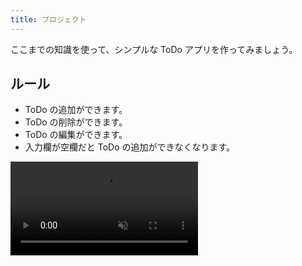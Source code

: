 ```yaml
---
title: プロジェクト
---
```



ここまでの知識を使って、シンプルな ToDo アプリを作ってみましょう。

## ルール

- ToDo の追加ができます。
- ToDo の削除ができます。
- ToDo の編集ができます。
- 入力欄が空欄だと ToDo の追加ができなくなります。

<video src={todoVideo} controls loop autoPlay muted />

## ヒント

いきなり作るのが難しい場合はタスクを分解してみましょう。今回はルールにもあるように

1. ToDo を追加できるようにする
2. ToDo を削除できるようにする
3. ToDo を編集できるようにする
4. 空の ToDo を追加できないようにする

の4つの仕事があるので、まず 1 からやっていきましょう。

### ステップ 1 : ToDo を追加する

ひとまず ToDo の一覧、ToDo の入力欄、ToDo の追加ボタンが必要です。
`ul` 要素と `input` 要素と `button` 要素を使ってみましょう。

```html title=index.html
<!doctype html>
<html lang="ja">
  <head>
    <meta charset="utf-8" />
    <title>Title</title>
  </head>
  <body>
    <ul id="todo-list"></ul>
    <input id="todo-input" />
    <button id="add-button">追加</button>
    <script src="./script.js"></script>
  </body>
</html>
```

次に JavaScript ファイルを作成して追加ボタンを押したときの処理を記述しましょう。

```javascript title=script.js
const todoList = document.getElementById("todo-list");
const todoInput = document.getElementById("todo-input");
const addButton = document.getElementById("add-button");

addButton.onclick = () => {
  // 追加ボタンを押すと todo を 1 つ追加する
};
```

この時リストの項目として新たに `li` 要素を追加する必要があります。
[`document.createElement` 関数](https://developer.mozilla.org/ja/docs/Web/API/Document/createElement) を使うと新しい要素を作成できます。また、[`Node#appendChild` メソッド](https://developer.mozilla.org/ja/docs/Web/API/Node/appendChild) を用いることで既存の要素内に子要素を追加することができます。

```javascript
const li = document.createElement("li");
todoList.appendChild(li);
```

また、`HTMLInputElement#value` プロパティから入力欄への入力内容を取得できます。

<Details summary='ステップ 1 の解答例'>

```html title=index.html
<!doctype html>
<html lang="ja">
  <head>
    <meta charset="utf-8" />
    <title>Title</title>
  </head>
  <body>
    <ul id="todo-list"></ul>
    <input id="todo-input" />
    <button id="add-button">追加</button>
    <script src="./script.js"></script>
  </body>
</html>
```

```javascript title=script.js
const addButton = document.getElementById("add-button");
const todoList = document.getElementById("todo-list");
const todoInput = document.getElementById("todo-input");

addButton.onclick = () => {
  const inputValue = todoInput.value;
  todoInput.value = "";
  const todoItem = document.createElement("li");
  const todoText = document.createElement("span");
  todoText.textContent = inputValue;
  todoItem.appendChild(todoText);
  todoList.appendChild(todoItem);
};
```

<ViewSource url={import.meta.url} path="_samples/step1" />

</Details>

### ステップ 2 : ToDo を削除する

次に削除ボタンを追加します。
[`document.createElement` 関数](https://developer.mozilla.org/ja/docs/Web/API/Document/createElement) で `button` 要素を生成し削除ボタンにしてから [`Node#appendChild` メソッド](https://developer.mozilla.org/ja/docs/Web/API/Node/appendChild) で要素内に追加しましょう。

削除ボタンを押すと `li` 要素が 1 つ消える機能を実装するためには、ある要素から子要素を取り除く [`Node#removeChild` メソッド](https://developer.mozilla.org/ja/docs/Web/API/Node/removeChild) を使います。

```javascript
// todoList から todoItem を取り除く
todoList.removeChild(todoItem);
```

<Details summary='ステップ 2 の解答例'>

```html title=index.html
<!doctype html>
<html lang="ja">
  <head>
    <meta charset="utf-8" />
    <title>Title</title>
  </head>
  <body>
    <ul id="todo-list"></ul>
    <input id="todo-input" />
    <button id="add-button">追加</button>
    <script src="./script.js"></script>
  </body>
</html>
```

```javascript title=script.js
const addButton = document.getElementById("add-button");
const todoList = document.getElementById("todo-list");
const todoInput = document.getElementById("todo-input");

addButton.onclick = () => {
  const inputValue = todoInput.value;
  todoInput.value = "";
  const todoItem = document.createElement("li");
  const todoText = document.createElement("span");
  const deleteButton = document.createElement("button");
  todoText.textContent = inputValue;
  deleteButton.textContent = "削除";
  deleteButton.onclick = () => {
    todoList.removeChild(todoItem);
  };
  todoItem.appendChild(todoText);
  todoItem.appendChild(deleteButton);
  todoList.appendChild(todoItem);
};
```

<ViewSource url={import.meta.url} path="_samples/step2" />

</Details>

### ステップ 3 : ToDo を編集する

編集ボタンをつけてみましょう。

編集ボタンを押されたときに ToDo のテキストを入力欄に、編集ボタンを確定ボタンに入れ替えます。
[`Node#replaceChild` メソッド](https://developer.mozilla.org/ja/docs/Web/API/Node/replaceChild) を使い、ある要素の子要素を別の要素にいれかえることができます。

```javascript
const confirmButton = document.createElement("button");
confirmButton.textContent = "確定";
// 編集ボタンを確定ボタンに入れ替え
todoItem.replaceChild(confirmButton, editButton);
```

<Details summary='ステップ 3 の解答例'>

```html title=index.html
<!doctype html>
<html lang="ja">
  <head>
    <meta charset="utf-8" />
    <title>Title</title>
  </head>
  <body>
    <ul id="todo-list"></ul>
    <input id="todo-input" />
    <button id="add-button">追加</button>
    <script src="./script.js"></script>
  </body>
</html>
```

```javascript title=script.js
const todoList = document.getElementById("todo-list");
const todoInput = document.getElementById("todo-input");
const addButton = document.getElementById("add-button");

addButton.onclick = () => {
  const inputValue = todoInput.value;
  todoInput.value = "";
  const todoItem = document.createElement("li");
  const todoText = document.createElement("span");
  const editButton = document.createElement("button");
  const deleteButton = document.createElement("button");
  todoText.textContent = inputValue;
  editButton.textContent = "編集";
  editButton.onclick = () => {
    const input = document.createElement("input");
    const confirmButton = document.createElement("button");
    input.value = todoText.textContent;
    confirmButton.textContent = "確定";
    confirmButton.onclick = () => {
      todoText.textContent = input.value;
      todoItem.replaceChild(todoText, input);
      todoItem.replaceChild(editButton, confirmButton);
    };
    todoItem.replaceChild(input, todoText);
    todoItem.replaceChild(confirmButton, editButton);
  };
  deleteButton.textContent = "削除";
  deleteButton.onclick = () => {
    todoList.removeChild(todoItem);
  };
  todoItem.appendChild(todoText);
  todoItem.appendChild(editButton);
  todoItem.appendChild(deleteButton);
  todoList.appendChild(todoItem);
};
```

<ViewSource url={import.meta.url} path="_samples/step3" />

</Details>

### ステップ 4 : 空の ToDo を入れない

[`HTMLButtonElement#disabled` プロパティ](https://developer.mozilla.org/ja/docs/Web/API/HTMLButtonElement/disabled) が `true` の時、ボタンはクリックを受け付けなくなります。
入力欄が空の時にこのプロパティを `true` に、それ以外の時は `false` にすることによって空のタスクの追加を防ぐことができます。
この時、入力欄に何かキー入力があるたびに入力欄が空かどうかを判定する必要があります。
[`HTMLElement#oninput` プロパティ](https://html.spec.whatwg.org/multipage/webappapis.html#handler-oninput) にイベントハンドラを登録すると、ユーザーによって要素に入力されたときに実行される関数を定めることができます。

```javascript
todoInput.oninput = () => {
  // 入力欄が空の時はボタンを押せないようにする
  addButton.disabled = todoInput.value === "";
};
```

## 解答

<Answer>

```html title=index.html
<!doctype html>
<html lang="ja">
  <head>
    <meta charset="utf-8" />
    <title>Title</title>
  </head>
  <body>
    <ul id="todo-list"></ul>
    <input id="todo-input" />
    <button id="add-button" disabled>追加</button>
    <script src="./script.js"></script>
  </body>
</html>
```

```javascript title=script.js
const todoList = document.getElementById("todo-list");
const todoInput = document.getElementById("todo-input");
const addButton = document.getElementById("add-button");
todoInput.oninput = () => {
  addButton.disabled = todoInput.value === "";
};

addButton.onclick = () => {
  const inputValue = todoInput.value;
  todoInput.value = "";
  addButton.disabled = true;
  const todoItem = document.createElement("li");
  const todoText = document.createElement("span");
  const editButton = document.createElement("button");
  const deleteButton = document.createElement("button");
  todoText.textContent = inputValue;
  editButton.textContent = "編集";
  editButton.onclick = () => {
    const input = document.createElement("input");
    const confirmButton = document.createElement("button");
    input.value = todoText.textContent;
    input.oninput = () => {
      confirmButton.disabled = input.value === "";
    };
    confirmButton.textContent = "確定";
    confirmButton.onclick = () => {
      todoText.textContent = input.value;
      todoItem.replaceChild(todoText, input);
      todoItem.replaceChild(editButton, confirmButton);
    };
    todoItem.replaceChild(input, todoText);
    todoItem.replaceChild(confirmButton, editButton);
  };
  deleteButton.textContent = "削除";
  deleteButton.onclick = () => {
    todoList.removeChild(todoItem);
  };
  todoItem.appendChild(todoText);
  todoItem.appendChild(editButton);
  todoItem.appendChild(deleteButton);
  todoList.appendChild(todoItem);
};
```

<ViewSource url={import.meta.url} path="_samples/todo" />

</Answer>
